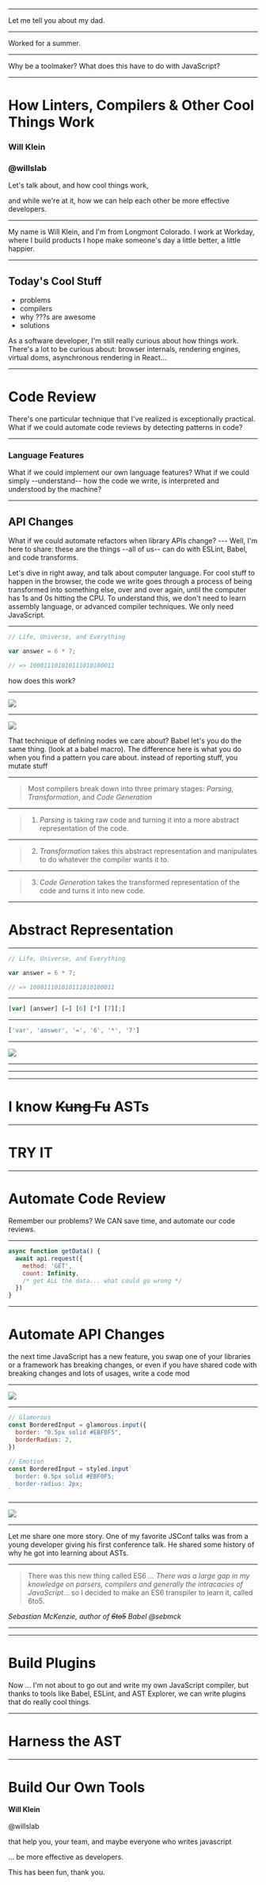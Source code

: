 

---


<Notes>
  Let me tell you about my dad.

</Notes>

---


<Notes>
  Worked for a summer.

</Notes>

---


<Notes>
  Why be a toolmaker? What does this have to do with JavaScript?

</Notes>

---



# How Linters, Compilers & Other Cool Things Work

### Will Klein
### @willslab

<Notes>
  Let's talk about, and how cool things work,

  and while we're at it, how we can help each other be more effective developers.

</Notes>

---


<Notes>
  My name is Will Klein, and I'm from Longmont Colorado. I work at Workday,
  where I build products I hope make someone's day a little better, a little
  happier.
</Notes>

---

## Today's Cool Stuff
- problems
- compilers
- why ???s are awesome
- solutions

<Notes>
  As a software developer, I'm still really curious about how things work.
  There's a lot to be curious about: browser internals, rendering engines,
  virtual doms, asynchronous rendering in React...
</Notes>

---

# Code Review

<Notes>
  There's one particular technique that I've realized is exceptionally practical. What if we could automate code reviews by detecting patterns in code?
</Notes>

---

### Language Features

<Notes>
  What if we could implement our own language features? What if we could simply
  --understand-- how the code we write, is interpreted and understood by the
  machine?
</Notes>

---

## API Changes

<Notes>
   What if we could automate refactors when library APIs change?
</Notes>
---

<Notes>
  Well, I'm here to share: these are the things --all of us-- can do with
  ESLint, Babel, and code transforms.

  Let's dive in right away, and talk about computer language. For cool stuff to
  happen in the browser, the code we write goes through a process of being
  transformed into something else, over and over again, until the computer has
  1s and 0s hitting the CPU. To understand this, we don't need to learn assembly
  language, or advanced compiler techniques. We only need JavaScript.
</Notes>

---


```javascript
// Life, Universe, and Everything

var answer = 6 * 7;

// => 100011101010111010100011

```

<Notes>how does this work?</Notes>

---


<Image src="magic.webp" height={600} />

---

![](babel.svg)

<Notes>
  That technique of defining nodes we care about? Babel let's you do the same thing. (look at a babel macro). The difference here is what you do when you find a pattern you care about. instead of reporting stuff, you mutate stuff 
</Notes>

---

> Most compilers break down into three primary stages: *Parsing*, *Transformation*, and *Code Generation*

<CiteTiny />

---

> 1. *Parsing* is taking raw code and turning it into a more abstract
>    representation of the code.

<CiteTiny />

---

> 2. *Transformation* takes this abstract representation and manipulates to do
>    whatever the compiler wants it to.

<CiteTiny />

---

> 3. *Code Generation* takes the transformed representation of the code and
>    turns it into new code.

<CiteTiny />

---

# Abstract Representation

---


```javascript
// Life, Universe, and Everything

var answer = 6 * 7;

// => 100011101010111010100011

```

---


```javascript
[var] [answer] [=] [6] [*] [7][;]
```

---


```javascript
['var', 'answer', '=', '6', '*', '7']
```

---


<Image src="tree.png" width={1000} />

---


---


---


# I know <strike>Kung Fu</strike> ASTs

---


# TRY IT

---

# Automate Code Review

<Notes>
  Remember our problems? We CAN save time, and automate our code reviews.
</Notes>

---


```javascript
async function getData() {
  await api.request({
    method: 'GET',
    count: Infinity,
    /* get ALL the data... what could go wrong */
  })
}
```

---

# Automate API Changes

<Notes>
  the next time JavaScript has a new feature, you swap one of your libraries or a framework has breaking changes, or even if you have shared code with breaking changes and lots of usages, write a code mod
</Notes>

---

<Image src="github-issue.png" width={1000} />

---

```javascript
// Glamorous
const BorderedInput = glamorous.input({
  border: "0.5px solid #EBF0F5",
  borderRadius: 2,
})
  
// Emotion
const BorderedInput = styled.input`
  border: 0.5px solid #EBF0F5;
  border-radius: 2px;
`
```

---

<Image src="emotion-codemod.png" width={1000} />

---

<Notes>
  Let me share one more story. One of my favorite JSConf talks was from a young developer giving his first conference talk. He shared some history of why he got into learning about ASTs.
</Notes>

---

> There was this new thing called ES6  _... There was a large gap in my knowledge on parsers, compilers and generally the intracacies of JavaScript..._ so I decided to make an ES6 transpiler to learn it, called 6to5.

<Appear>
  <Cite textColor="#95FDE4">
    Sebastian McKenzie, author of <strike>6to5</strike> Babel
    @sebmck
  </Cite>
</Appear>

---


---



# Build Plugins

<Notes>
  Now ... I'm not about to go out and write my own JavaScript compiler, but thanks to tools like Babel, ESLint, and AST Explorer, we can write plugins that do really cool things.
</Notes>

---



# Harness the AST

---


# Build Our Own Tools

<Appear textColor="#FFF">
  <div>
    <p style={{color: '#FFF'}}>
      <strong>Will Klein</strong>
<br /><br />
    @willslab
    </p>
  </div>
</Appear>

<Notes>
  that help you, your team, and maybe everyone who writes javascript

  ... be more effective as developers.
  
  This has been fun, thank you.
</Notes>
